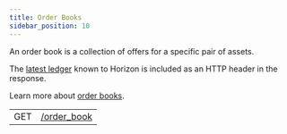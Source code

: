 ```yaml
---
title: Order Books
sidebar_position: 10
---
```



An order book is a collection of offers for a specific pair of assets.

The [latest ledger](../../structure/consistency.mdx) known to Horizon is included as an HTTP header in the response.

Learn more about [order books](../../../../../../learn/glossary.mdx#decentralized-exchange).

<EndpointsTable title="Endpoints">

|     |                                                     |
| --- | --------------------------------------------------- |
| GET | [/order_book](../../retrieve-an-order-book.api.mdx) |

</EndpointsTable>
